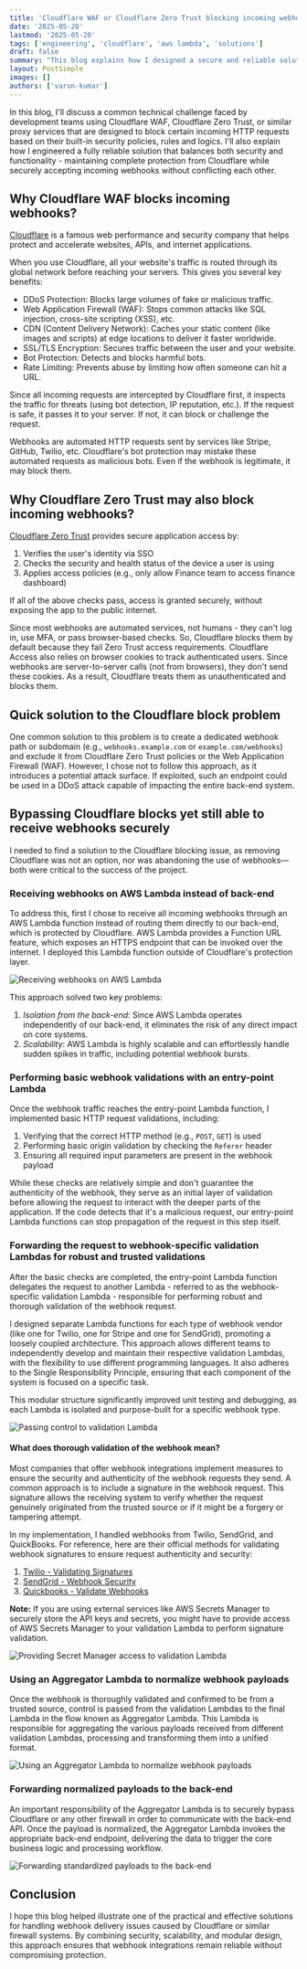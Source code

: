 ```yaml
---
title: 'Cloudflare WAF or Cloudflare Zero Trust blocking incoming webhooks? Securely receive and validate webhooks using AWS Lambda and relay it to your back-end'
date: '2025-05-20'
lastmod: '2025-05-20'
tags: ['engineering', 'cloudflare', 'aws lambda', 'solutions']
draft: false
summary: "This blog explains how I designed a secure and reliable solution to allow incoming webhooks to bypass Cloudflare's firewall while ensuring they are fully validated before reaching the back end."
layout: PostSimple
images: []
authors: ['varun-kumar']
---
```


In this blog, I'll discuss a common technical challenge faced by development teams using Cloudflare WAF, Cloudflare Zero Trust, or similar proxy services that are designed to block certain incoming HTTP requests based on their built-in security policies, rules and logics. I'll also explain how I engineered a fully reliable solution that balances both security and functionality - maintaining complete protection from Cloudflare while securely accepting incoming webhooks without conflicting each other.


## Why Cloudflare WAF blocks incoming webhooks?

[Cloudflare](https://www.cloudflare.com) is a famous web performance and security company that helps protect and accelerate websites, APIs, and internet applications.

When you use Cloudflare, all your website's traffic is routed through its global network before reaching your servers. This gives you several key benefits:

* DDoS Protection: Blocks large volumes of fake or malicious traffic.
* Web Application Firewall (WAF): Stops common attacks like SQL injection, cross-site scripting (XSS), etc.
* CDN (Content Delivery Network): Caches your static content (like images and scripts) at edge locations to deliver it faster worldwide.
* SSL/TLS Encryption: Secures traffic between the user and your website.
* Bot Protection: Detects and blocks harmful bots.
* Rate Limiting: Prevents abuse by limiting how often someone can hit a URL.

Since all incoming requests are intercepted by Cloudflare first, it inspects the traffic for threats (using bot detection, IP reputation, etc.). If the request is safe, it passes it to your server. If not, it can block or challenge the request.

Webhooks are automated HTTP requests sent by services like Stripe, GitHub, Twilio, etc. Cloudflare's bot protection may mistake these automated requests as malicious bots. Even if the webhook is legitimate, it may block them.


## Why Cloudflare Zero Trust may also block incoming webhooks?

[Cloudflare Zero Trust](https://www.cloudflare.com/en-in/lp/dg/brand/zero-trust) provides secure application access by:
1. Verifies the user's identity via SSO
2. Checks the security and health status of the device a user is using
3. Applies access policies (e.g., only allow Finance team to access finance dashboard)

If all of the above checks pass, access is granted securely, without exposing the app to the public internet.

Since most webhooks are automated services, not humans - they can't log in, use MFA, or pass browser-based checks. So, Cloudflare blocks them by default because they fail Zero Trust access requirements. Cloudflare Access also relies on browser cookies to track authenticated users. Since webhooks are server-to-server calls (not from browsers), they don't send these cookies. As a result, Cloudflare treats them as unauthenticated and blocks them.


## Quick solution to the Cloudflare block problem

One common solution to this problem is to create a dedicated webhook path or subdomain (e.g., `webhooks.example.com` or `example.com/webhooks`) and exclude it from Cloudflare Zero Trust policies or the Web Application Firewall (WAF). However, I chose not to follow this approach, as it introduces a potential attack surface. If exploited, such an endpoint could be used in a DDoS attack capable of impacting the entire back-end system.


## Bypassing Cloudflare blocks yet still able to receive webhooks securely

I needed to find a solution to the Cloudflare blocking issue, as removing Cloudflare was not an option, nor was abandoning the use of webhooks—both were critical to the success of the project.

### Receiving webhooks on AWS Lambda instead of back-end

To address this, first I chose to receive all incoming webhooks through an AWS Lambda function instead of routing them directly to our back-end, which is protected by Cloudflare. AWS Lambda provides a Function URL feature, which exposes an HTTPS endpoint that can be invoked over the internet. I deployed this Lambda function outside of Cloudflare's protection layer.

![Receiving webhooks on AWS Lambda](/static/images/blogs/cloud/cloudflare/cloudflare-blocking-incoming-webhooks-securely-receive-and-validate-webhooks-using-aws-lambda-and-relay-it-to-your-back-end/receiving-webhooks-on-aws-lambda.jpeg)

This approach solved two key problems:
1. *Isolation from the back-end*: Since AWS Lambda operates independently of our back-end, it eliminates the risk of any direct impact on core systems.
2. *Scalability*: AWS Lambda is highly scalable and can effortlessly handle sudden spikes in traffic, including potential webhook bursts.

### Performing basic webhook validations with an entry-point Lambda

Once the webhook traffic reaches the entry-point Lambda function, I implemented basic HTTP request validations, including:
1. Verifying that the correct HTTP method (e.g., `POST`, `GET`) is used
2. Performing basic origin validation by checking the `Referer` header
2. Ensuring all required input parameters are present in the webhook payload

While these checks are relatively simple and don't guarantee the authenticity of the webhook, they serve as an initial layer of validation before allowing the request to interact with the deeper parts of the application. If the code detects that it's a malicious request, our entry-point Lambda functions can stop propagation of the request in this step itself.

### Forwarding the request to webhook-specific validation Lambdas for robust and trusted validations

After the basic checks are completed, the entry-point Lambda function delegates the request to another Lambda - referred to as the webhook-specific validation Lambda - responsible for performing robust and thorough validation of the webhook request.

I designed separate Lambda functions for each type of webhook vendor (like one for Twilio, one for Stripe and one for SendGrid), promoting a loosely coupled architecture. This approach allows different teams to independently develop and maintain their respective validation Lambdas, with the flexibility to use different programming languages. It also adheres to the Single Responsibility Principle, ensuring that each component of the system is focused on a specific task.

This modular structure significantly improved unit testing and debugging, as each Lambda is isolated and purpose-built for a specific webhook type.

![Passing control to validation Lambda](/static/images/blogs/cloud/cloudflare/cloudflare-blocking-incoming-webhooks-securely-receive-and-validate-webhooks-using-aws-lambda-and-relay-it-to-your-back-end/passing-control-to-validation-lambda.jpeg)

#### What does thorough validation of the webhook mean?

Most companies that offer webhook integrations implement measures to ensure the security and authenticity of the webhook requests they send. A common approach is to include a signature in the webhook request. This signature allows the receiving system to verify whether the request genuinely originated from the trusted source or if it might be a forgery or tampering attempt.

In my implementation, I handled webhooks from Twilio, SendGrid, and QuickBooks. For reference, here are their official methods for validating webhook signatures to ensure request authenticity and security:

1. [Twilio - Validating Signatures](https://www.twilio.com/docs/usage/webhooks/webhooks-security#validating-signatures-from-twilio)
2. [SendGrid - Webhook Security](https://sendgrid.com/en-us/blog/protect-your-data-with-twilio-sendgrids-event-webhook-security)
3. [Quickbooks - Validate Webhooks](https://developer.intuit.com/app/developer/qbo/docs/develop/webhooks#validate-notifications)

**Note:**
If you are using external services like AWS Secrets Manager to securely store the API keys and secrets, you might have to provide access of AWS Secrets Manager to your validation Lambda to perform signature validation.

![Providing Secret Manager access to validation Lambda](/static/images/blogs/cloud/cloudflare/cloudflare-blocking-incoming-webhooks-securely-receive-and-validate-webhooks-using-aws-lambda-and-relay-it-to-your-back-end/secret-manager-access-for-validation-lambda.jpeg)


### Using an Aggregator Lambda to normalize webhook payloads

Once the webhook is thoroughly validated and confirmed to be from a trusted source, control is passed from the validation Lambdas to the final Lambda in the flow known as Aggregator Lambda. This Lambda is responsible for aggregating the various payloads received from different validation Lambdas, processing and transforming them into a unified format.

![Using an Aggregator Lambda to normalize webhook payloads](/static/images/blogs/cloud/cloudflare/cloudflare-blocking-incoming-webhooks-securely-receive-and-validate-webhooks-using-aws-lambda-and-relay-it-to-your-back-end/using-an-aggregator-lambda-to-normalize-webhook-payloads.jpeg)


### Forwarding normalized payloads to the back-end

An important responsibility of the Aggregator Lambda is to securely bypass Cloudflare or any other firewall in order to communicate with the back-end API. Once the payload is normalized, the Aggregator Lambda invokes the appropriate back-end endpoint, delivering the data to trigger the core business logic and processing workflow.

![Forwarding standardized payloads to the back-end](/static/images/blogs/cloud/cloudflare/cloudflare-blocking-incoming-webhooks-securely-receive-and-validate-webhooks-using-aws-lambda-and-relay-it-to-your-back-end/forwarding-standardized-payloads-to-the-back-end.jpeg)


## Conclusion

I hope this blog helped illustrate one of the practical and effective solutions for handling webhook delivery issues caused by Cloudflare or similar firewall systems. By combining security, scalability, and modular design, this approach ensures that webhook integrations remain reliable without compromising protection.